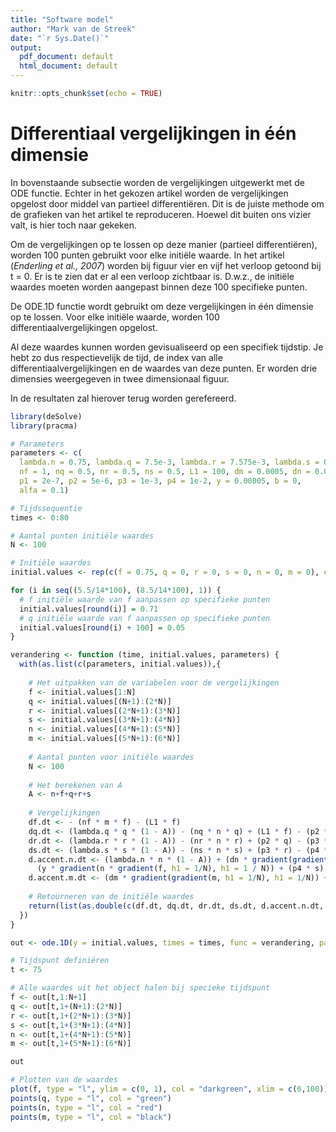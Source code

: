 ```yaml
---
title: "Software model"
author: "Mark van de Streek"
date: "`r Sys.Date()`"
output:
  pdf_document: default
  html_document: default
---
```


```r
knitr::opts_chunk$set(echo = TRUE)
```

# Differentiaal vergelijkingen in één dimensie

In bovenstaande subsectie worden de vergelijkingen uitgewerkt met de ODE functie. Echter in het gekozen artikel worden de vergelijkingen opgelost door middel van partieel differentiëren. Dit is de juiste methode om de grafieken van het artikel te reproduceren. Hoewel dit buiten ons vizier valt, is hier toch naar gekeken. 

Om de vergelijkingen op te lossen op deze manier (partieel differentiëren), worden 100 punten gebruikt voor elke initiële waarde. In het artikel (*Enderling et al., 2007*) worden bij figuur vier en vijf het verloop getoond bij t = 0. Er is te zien dat er al een verloop zichtbaar is. D.w.z., de initiële waardes moeten worden aangepast binnen deze 100 specifieke punten.

De ODE.1D functie wordt gebruikt om deze vergelijkingen in één dimensie op te lossen. Voor elke initiële waarde, worden 100 differentiaalvergelijkingen opgelost.

Al deze waardes kunnen worden gevisualiseerd op een specifiek tijdstip. Je hebt zo dus respectievelijk de tijd, de index van alle differentiaalvergelijkingen en de waardes van deze punten. Er worden drie dimensies weergegeven in twee dimensionaal figuur. 

In de resultaten zal hierover terug worden gerefereerd.

```r
library(deSolve)
library(pracma)
```

```r
# Parameters
parameters <- c(
  lambda.n = 0.75, lambda.q = 7.5e-3, lambda.r = 7.575e-3, lambda.s = 0.0375,
  nf = 1, nq = 0.5, nr = 0.5, ns = 0.5, L1 = 100, dm = 0.0005, dn = 0.0001,
  p1 = 2e-7, p2 = 5e-6, p3 = 1e-3, p4 = 1e-2, y = 0.00005, b = 0, 
  alfa = 0.1)

# Tijdssequentie
times <- 0:80

# Aantal punten initiële waardes
N <- 100

# Initiële waardes
initial.values <- rep(c(f = 0.75, q = 0, r = 0, s = 0, n = 0, m = 0), each = N)
```

```r
for (i in seq((5.5/14*100), (8.5/14*100), 1)) {
  # f initiële waarde van f aanpassen op specifieke punten
  initial.values[round(i)] = 0.71
  # q initiële waarde van f aanpassen op specifieke punten
  initial.values[round(i) + 100] = 0.05
}
```


```r
verandering <- function (time, initial.values, parameters) {
  with(as.list(c(parameters, initial.values)),{
    
    # Het uitpakken van de variabelen voor de vergelijkingen
    f <- initial.values[1:N]
    q <- initial.values[(N+1):(2*N)]
    r <- initial.values[(2*N+1):(3*N)]
    s <- initial.values[(3*N+1):(4*N)]
    n <- initial.values[(4*N+1):(5*N)]
    m <- initial.values[(5*N+1):(6*N)]
    
    # Aantal punten voor initiële waardes
    N <- 100
    
    # Het berekenen van A
    A <- n+f+q+r+s
    
    # Vergelijkingen
    df.dt <- - (nf * m * f) - (L1 * f)
    dq.dt <- (lambda.q * q * (1 - A)) - (nq * n * q) + (L1 * f) - (p2 * q)
    dr.dt <- (lambda.r * r * (1 - A)) - (nr * n * r) + (p2 * q) - (p3 * r)
    ds.dt <- (lambda.s * s * (1 - A)) - (ns * n * s) + (p3 * r) - (p4 * s)
    d.accent.n.dt <- (lambda.n * n * (1 - A)) + (dn * gradient(gradient(n, h1 = 1/N), h1 = 1/N)) - 
      (y * gradient(n * gradient(f, h1 = 1/N), h1 = 1 / N)) + (p4 * s)
    d.accent.m.dt <- (dm * gradient(gradient(m, h1 = 1/N), h1 = 1/N)) + (alfa * n * (1 - m)) - (b * m)
    
    # Retourneren van de initiële waardes
    return(list(as.double(c(df.dt, dq.dt, dr.dt, ds.dt, d.accent.n.dt, d.accent.m.dt))))
  })
}
```

```r
out <- ode.1D(y = initial.values, times = times, func = verandering, parms = parameters, nspec = 6, dimens = N, bandwidth = 3)
```

```r
# Tijdspunt definiëren
t <- 75

# Alle waardes uit het object halen bij specieke tijdspunt
f <- out[t,1:N+1]
q <- out[t,1+(N+1):(2*N)]
r <- out[t,1+(2*N+1):(3*N)]
s <- out[t,1+(3*N+1):(4*N)]
n <- out[t,1+(4*N+1):(5*N)]
m <- out[t,1+(5*N+1):(6*N)]

out

# Plotten van de waardes
plot(f, type = "l", ylim = c(0, 1), col = "darkgreen", xlim = c(0,100))
points(q, type = "l", col = "green")
points(n, type = "l", col = "red")
points(m, type = "l", col = "black")
```





